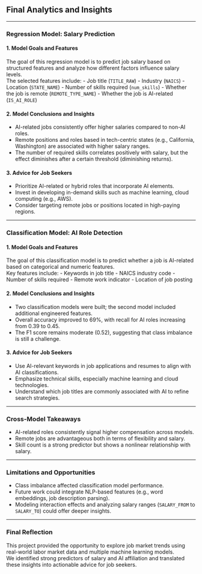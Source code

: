 ## Final Analytics and Insights

---

###  Regression Model: Salary Prediction

#### 1. Model Goals and Features

The goal of this regression model is to predict job salary based on structured features and analyze how different factors influence salary levels.  
The selected features include:
- Job title (`TITLE_RAW`)
- Industry (`NAICS`)
- Location (`STATE_NAME`)
- Number of skills required (`num_skills`)
- Whether the job is remote (`REMOTE_TYPE_NAME`)
- Whether the job is AI-related (`IS_AI_ROLE`)

#### 2. Model Conclusions and Insights

- AI-related jobs consistently offer higher salaries compared to non-AI roles.
- Remote positions and roles based in tech-centric states (e.g., California, Washington) are associated with higher salary ranges.
- The number of required skills correlates positively with salary, but the effect diminishes after a certain threshold (diminishing returns).

#### 3. Advice for Job Seekers

- Prioritize AI-related or hybrid roles that incorporate AI elements.
- Invest in developing in-demand skills such as machine learning, cloud computing (e.g., AWS).
- Consider targeting remote jobs or positions located in high-paying regions.

---

###  Classification Model: AI Role Detection

#### 1. Model Goals and Features

The goal of this classification model is to predict whether a job is AI-related based on categorical and numeric features.  
Key features include:
- Keywords in job title
- NAICS industry code
- Number of skills required
- Remote work indicator
- Location of job posting

#### 2. Model Conclusions and Insights

- Two classification models were built; the second model included additional engineered features.
- Overall accuracy improved to 69%, with recall for AI roles increasing from 0.39 to 0.45.
- The F1 score remains moderate (0.52), suggesting that class imbalance is still a challenge.

#### 3. Advice for Job Seekers

- Use AI-relevant keywords in job applications and resumes to align with AI classifications.
- Emphasize technical skills, especially machine learning and cloud technologies.
- Understand which job titles are commonly associated with AI to refine search strategies.

---

### Cross-Model Takeaways

- AI-related roles consistently signal higher compensation across models.
- Remote jobs are advantageous both in terms of flexibility and salary.
- Skill count is a strong predictor but shows a nonlinear relationship with salary.

---

### Limitations and Opportunities

- Class imbalance affected classification model performance.
- Future work could integrate NLP-based features (e.g., word embeddings, job description parsing).
- Modeling interaction effects and analyzing salary ranges (`SALARY_FROM` to `SALARY_TO`) could offer deeper insights.

---

###  Final Reflection

This project provided the opportunity to explore job market trends using real-world labor market data and multiple machine learning models.  
We identified strong predictors of salary and AI affiliation and translated these insights into actionable advice for job seekers.